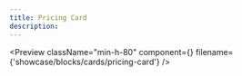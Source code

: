 ```yaml
---
title: Pricing Card
description:
---
```


<Preview
  className="min-h-80"
  component={<PricingCard />}
  filename={'showcase/blocks/cards/pricing-card'}
/>
